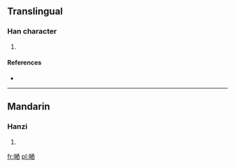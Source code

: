 ==Translingual==

===Han character===
{{Han char|rn=30|rad=口|as=10|sn=13|four=|canj=口日一田 (RAMW)}}

# {{defn|Han|sort=口10}}

====References====
* {{Han ref|kx=0204.111|hdz=10667.071|uh=55EE|ud=21998}}

----

==Mandarin==

===Hanzi===
{{cmn-hanzi|pin=[[sài]] ([[sai4]])|wg=sai<sup>4</sup>}}

# {{defn|lang=cmn|sort=口10}}

[[fr:嗮]]
[[pl:嗮]]
